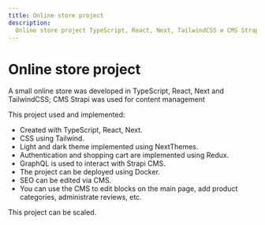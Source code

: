 ```yaml
---
title: Online store project
description:
  Online store project TypeScript, React, Next, TailwindCSS и CMS Strapi.
---
```


# Online store project

A small online store was developed in TypeScript, React, Next and TailwindCSS;
CMS Strapi was used for content management

This project used and implemented:

- Created with TypeScript, React, Next.
- CSS using Tailwind.
- Light and dark theme implemented using NextThemes.
- Authentication and shopping cart are implemented using Redux.
- GraphQL is used to interact with Strapi CMS.
- The project can be deployed using Docker.
- SEO can be edited via CMS.
- You can use the CMS to edit blocks on the main page, add product categories,
  administrate reviews, etc.

This project can be scaled.
